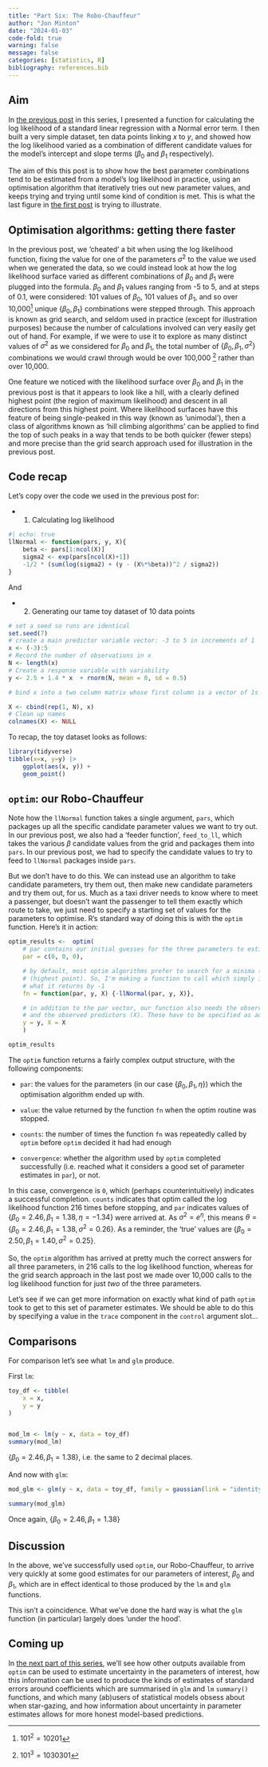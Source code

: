 ```yaml
---
title: "Part Six: The Robo-Chauffeur"
author: "Jon Minton"
date: "2024-01-03"
code-fold: true
warning: false
message: false
categories: [statistics, R]
bibliography: references.bib
---
```


## Aim 

In [the previous post](../lms-are-glms-part-05/index.qmd) in this series, I presented a function for calculating the log likelihood of a standard linear regression with a Normal error term. I then built a very simple dataset, ten data points linking $x$ to $y$, and showed how the log likelihood varied as a combination of different candidate values for the model's intercept and slope terms ($\beta_0$ and $\beta_1$ respectively). 

The aim of this this post is to show how the best parameter combinations tend to be estimated from a model's log likelihood in practice, using an optimisation algorithm that iteratively tries out new parameter values, and keeps trying and trying until some kind of condition is met. This is what the last figure in [the first post](../lms-are-glms-part-01/index.qmd) is trying to illustrate. 

## Optimisation algorithms: getting there faster

In the previous post, we 'cheated' a bit when using the log likelihood function, fixing the value for one of the parameters $\sigma^2$ to the value we used when we generated the data, so we could instead look at how the log likelihood surface varied as different combinations of $\beta_0$ and $\beta_1$ were plugged into the formula. $\beta_0$ and $\beta_1$ values ranging from -5 to 5, and at steps of 0.1, were considered: 101 values of $\beta_0$, 101 values of $\beta_1$, and so over 10,000[^1] unique $\{\beta_0, \beta_1\}$ combinations were stepped through. This approach is known as grid search, and seldom used in practice (except for illustration purposes) because the number of calculations involved can very easily get out of hand. For example, if we were to use it to explore as many distinct values of $\sigma^2$ as we considered for $\beta_0$ and $\beta_1$, the total number of $\{\beta_0, \beta_1, \sigma^2 \}$ combinations we would crawl through would be over 100,000 [^2] rather than over 10,000. 


[^1]: $101^2 = 10201$

[^2]: $101^3 = 1030301$

One feature we noticed with the likelihood surface over $\beta_0$ and $\beta_1$ in the previous post is that it appears to look like a hill, with a clearly defined highest point (the region of maximum likelihood) and descent in all directions from this highest point. Where likelihood surfaces have this feature of being single-peaked in this way (known as 'unimodal'), then a class of algorithms known as 'hill climbing algorithms' can be applied to find the top of such peaks in a way that tends to be both quicker (fewer steps) and more precise than the grid search approach used for illustration in the previous post. 

## Code recap

Let's copy over the code we used in the previous post for:

- 1. Calculating log likelihood

```r
#| echo: true
llNormal <- function(pars, y, X){
    beta <- pars[1:ncol(X)]
    sigma2 <- exp(pars[ncol(X)+1])
    -1/2 * (sum(log(sigma2) + (y - (X%*%beta))^2 / sigma2))
}
```

And

- 2. Generating our tame toy dataset of 10 data points 


```r
# set a seed so runs are identical
set.seed(7)
# create a main predictor variable vector: -3 to 5 in increments of 1
x <- (-3):5
# Record the number of observations in x
N <- length(x)
# Create a response variable with variability
y <- 2.5 + 1.4 * x  + rnorm(N, mean = 0, sd = 0.5)

# bind x into a two column matrix whose first column is a vector of 1s (for the intercept)

X <- cbind(rep(1, N), x)
# Clean up names
colnames(X) <- NULL

```

To recap, the toy dataset looks as follows:

```r
library(tidyverse)
tibble(x=x, y=y) |>
    ggplot(aes(x, y)) + 
    geom_point()

```


## `optim`: our Robo-Chauffeur

Note how the `llNormal` function takes a single argument, `pars`, which packages up all the specific candidate parameter values we want to try out. In our previous post, we also had a 'feeder function', `feed_to_ll`, which takes the various $\beta$ candidate values from the grid and packages them into `pars`. In our previous post, we had to specify the candidate values to try to feed to `llNormal` packages inside `pars`. 

But we don't have to do this. We can instead use an algorithm to take candidate parameters, try them out, then make new candidate parameters and try them out, for us. Much as a taxi driver needs to know where to meet a passenger, but doesn't want the passenger to tell them exactly which route to take, we just need to specify a starting set of values for the parameters to optimise. R's standard way of doing this is with the `optim` function. Here's it in action:

```r

optim_results <-  optim(
    # par contains our initial guesses for the three parameters to estimate
    par = c(0, 0, 0), 

    # by default, most optim algorithms prefer to search for a minima (lowest point) rather than maxima 
    # (highest point). So, I'm making a function to call which simply inverts the log likelihood by multiplying 
    # what it returns by -1
    fn = function(par, y, X) {-llNormal(par, y, X)}, 

    # in addition to the par vector, our function also needs the observed output (y)
    # and the observed predictors (X). These have to be specified as additional arguments.
    y = y, X = X
    )

optim_results
```

The `optim` function returns a fairly complex output structure, with the following components:

- `par`: the values for the parameters (in our case $\{\beta_0, \beta_1, \eta \}$) which the optimisation algorithm ended up with.

- `value`: the value returned by the function `fn` when the optim routine was stopped. 

- `counts`: the number of times the function `fn` was repeatedly called by `optim` before `optim` decided it had had enough

- `convergence`: whether the algorithm used by `optim` completed successfully (i.e. reached what it considers a good set of parameter estimates in `par`), or not. 

In this case, convergence is `0`, which (perhaps counterintuitively) indicates a successful completion. `counts` indicates that optim called the log likelihood function 216 times before stopping, and `par` indicates values of $\{\beta_0 = 2.46, \beta_1 = 1.38, \eta = -1.34\}$ were arrived at. As $\sigma^2 = e^\eta$, this means $\theta = \{\beta_0 = 2.46, \beta_1 = 1.38, \sigma^2 = 0.26 \}$. As a reminder, the 'true' values are $\{\beta_0 = 2.50, \beta_1 = 1.40, \sigma^2 = 0.25\}$. 

So, the `optim` algorithm has arrived at pretty much the correct answers for all three parameters, in 216 calls to the log likelihood function, whereas for the grid search approach in the last post we made over 10,000 calls to the log likelihood function for just *two* of the three parameters. 

Let's see if we can get more information on exactly what kind of path `optim` took to get to this set of parameter estimates. We should be able to do this by specifying a value in the `trace` component in the `control` argument slot...


## Comparisons

For comparison let's see what `lm` and `glm` produce. 

First `lm`:

```r
toy_df <- tibble(
    x = x, 
    y = y
)


mod_lm <- lm(y ~ x, data = toy_df)
summary(mod_lm)
```

$\{\beta_0 = 2.46, \beta_1 = 1.38\}$, i.e. the same to 2 decimal places. 

And now with `glm`:

```r
mod_glm <- glm(y ~ x, data = toy_df, family = gaussian(link = "identity"))

summary(mod_glm)
```

Once again, $\{\beta_0 = 2.46, \beta_1 = 1.38\}$


## Discussion

In the above, we've successfully used `optim`, our Robo-Chauffeur, to arrive very quickly at some good estimates for our parameters of interest, $\beta_0$ and $\beta_1$, which are in effect identical to those produced by the `lm` and `glm` functions. 

This isn't a coincidence. What we've done the hard way is what the `glm` function (in particular) largely does 'under the hood'.

## Coming up 

In [the next part of this series](../lms-are-glms-part-07/index.qmd), we'll see how other outputs available from `optim` can be used to estimate uncertainty in the parameters of interest, how this information can be used to produce the kinds of estimates of standard errors around coefficients which are summarised in `glm` and `lm` `summary()` functions, and which many (ab)users of statistical models obsess about when star-gazing, and how information about uncertainty in parameter estimates allows for more honest model-based predictions. 